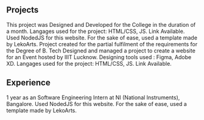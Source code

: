 
## 
## Projects

<ProjectCard title="Faculty Recruitment" link="https://iiitl.ac.in/faculty-recruitments/" bg="linear-gradient(to right, #00C2FFAF -100%, #15D14AFA 125%)">
This project was Designed and Developed for the College in the duration of a month.
Langages used for the project: HTML/CSS, JS. Link Available.
</ProjectCard>

<ProjectCard title="Portfolio" link="https://github.com/AgilePlaya/agileplaya.github.io" bg="linear-gradient(to right, #EBBC44FA -20%, #A857DABF 180%)">
Used NodedJS for this website. For the sake of ease, used a template made by LekoArts.
</ProjectCard>

<ProjectCard title="RT Object Detection for the Visually Impaired" link="#" bg="linear-gradient(to right, #EBBC44FF -100%, #A857DABF 100%)">
Project created for the partial fulfilment of the requirements for the Degree of B. Tech
</ProjectCard>

<ProjectCard title="Workshop | IIIT Lucknow" link="https://iiitl.ac.in/workshop/" bg="linear-gradient(to right, #00C2FFBB -20%, #15D14AFA 250%)">
Designed and managed a project to create  a website for an Event hosted by IIIT Lucknow.
Designing tools used : Figma, Adobe XD.
Langages used for the project: HTML/CSS, JS. Link Available.
</ProjectCard>


##
## Experience

<ProjectCard title="1 yr Software Engineering Intern" link="https://www.ni.com//" bg="linear-gradient(to right, #15D14AAF -100%, #FFFFFF8F 125%)">
1 year as an Software Engineering Intern at NI (National Instruments), Bangalore.
</ProjectCard>

<ProjectCard title="1 month Web Developer" link="https://www.centralcoalfields.in/ind/index_h.php" bg="linear-gradient(to right, #EBBC44FB -20%, #AAAAAAAA 180%)">
Used NodedJS for this website. For the sake of ease, used a template made by LekoArts.
</ProjectCard>
